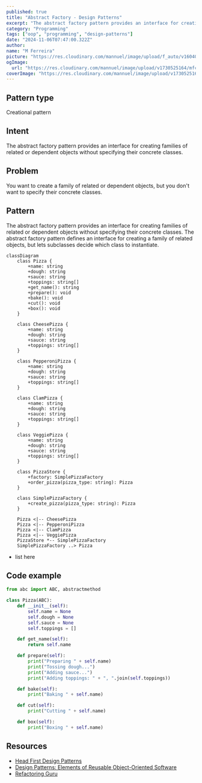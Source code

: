 ```yaml
---
published: true
title: "Abstract Factory - Design Patterns"
excerpt: "The abstract factory pattern provides an interface for creating families of related or dependent objects without specifying their concrete classes."
category: "Programming"
tags: ["oop", "programming", "design-patterns"]
date: "2024-11-06T07:47:00.322Z"
author:
name: "M Ferreira"
picture: "https://res.cloudinary.com/mannuel/image/upload/f_auto/v1604067445/images/mee.jpg"
ogImage:
  url: "https://res.cloudinary.com/mannuel/image/upload/v1730525164/mfcom/jb2dl151mssggkyzocrz.png"
coverImage: "https://res.cloudinary.com/mannuel/image/upload/v1730525164/mfcom/jb2dl151mssggkyzocrz.png"
---
```


## Pattern type

Creational pattern

## Intent

The abstract factory pattern provides an interface for creating families of related or dependent objects without specifying their concrete classes.

## Problem

You want to create a family of related or dependent objects, but you don't want to specify their concrete classes.

## Pattern

The abstract factory pattern provides an interface for creating families of related or dependent objects without specifying their concrete classes. The abstract factory pattern defines an interface for creating a family of related objects, but lets subclasses decide which class to instantiate.

```mermaid
classDiagram
    class Pizza {
        +name: string
        +dough: string
        +sauce: string
        +toppings: string[]
        +get_name(): string
        +prepare(): void
        +bake(): void
        +cut(): void
        +box(): void
    }

    class CheesePizza {
        +name: string
        +dough: string
        +sauce: string
        +toppings: string[]
    }

    class PepperoniPizza {
        +name: string
        +dough: string
        +sauce: string
        +toppings: string[]
    }

    class ClamPizza {
        +name: string
        +dough: string
        +sauce: string
        +toppings: string[]
    }

    class VeggiePizza {
        +name: string
        +dough: string
        +sauce: string
        +toppings: string[]
    }

    class PizzaStore {
        +factory: SimplePizzaFactory
        +order_pizza(pizza_type: string): Pizza
    }

    class SimplePizzaFactory {
        +create_pizza(pizza_type: string): Pizza
    }

    Pizza <|-- CheesePizza
    Pizza <|-- PepperoniPizza
    Pizza <|-- ClamPizza
    Pizza <|-- VeggiePizza
    PizzaStore *-- SimplePizzaFactory
    SimplePizzaFactory ..> Pizza

```

- list here

## Code example

```python
from abc import ABC, abstractmethod

class Pizza(ABC):
    def __init__(self):
        self.name = None
        self.dough = None
        self.sauce = None
        self.toppings = []

    def get_name(self):
        return self.name

    def prepare(self):
        print("Preparing " + self.name)
        print("Tossing dough...")
        print("Adding sauce...")
        print("Adding toppings: " + ", ".join(self.toppings))

    def bake(self):
        print("Baking " + self.name)

    def cut(self):
        print("Cutting " + self.name)

    def box(self):
        print("Boxing " + self.name)

```

## Resources

- [Head First Design Patterns](https://www.oreilly.com/library/view/head-first-design/0596007124/)
- [Design Patterns: Elements of Reusable Object-Oriented Software](https://www.oreilly.com/library/view/design-patterns-elements/0201633612/)
- [Refactoring Guru](https://refactoring.guru/design-patterns/observer)
